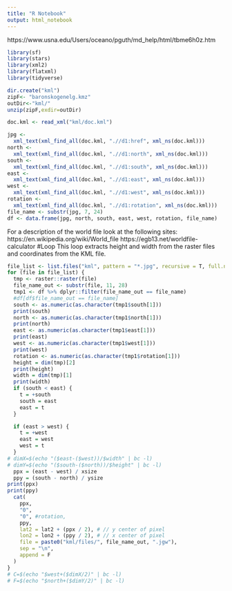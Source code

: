```yaml
---
title: "R Notebook"
output: html_notebook
---
```

https://www.usna.edu/Users/oceano/pguth/md_help/html/tbme6h0z.htm
```r
library(sf)
library(stars)
library(xml2)
library(flatxml)
library(tidyverse)
```

```r
dir.create("kml")
zipF<- "baronskogenelg.kmz"
outDir<-"kml/"
unzip(zipF,exdir=outDir)
```


```r
doc.kml <- read_xml("kml/doc.kml")

jpg <-
  xml_text(xml_find_all(doc.kml, ".//d1:href", xml_ns(doc.kml)))
north <-
  xml_text(xml_find_all(doc.kml, ".//d1:north", xml_ns(doc.kml)))
south <-
  xml_text(xml_find_all(doc.kml, ".//d1:south", xml_ns(doc.kml)))
east <-
  xml_text(xml_find_all(doc.kml, ".//d1:east", xml_ns(doc.kml)))
west <-
  xml_text(xml_find_all(doc.kml, ".//d1:west", xml_ns(doc.kml)))
rotation <-
  xml_text(xml_find_all(doc.kml, ".//d1:rotation", xml_ns(doc.kml)))
file_name <- substr(jpg, 7, 24)
df <- data.frame(jpg, north, south, east, west, rotation, file_name)           
```
For a description of the world file look at the following sites:
https://en.wikipedia.org/wiki/World_file
https://egb13.net/worldfile-calculator
#Loop
This loop extracts height and width from the raster files and coordinates from the KML file.
```r

file_list <- list.files("kml", pattern = "*.jpg", recursive = T, full.names = T)
for (file in file_list) {
  tmp <- raster::raster(file)
  file_name_out <- substr(file, 11, 28)
  tmp1 <- df %>% dplyr::filter(file_name_out == file_name)
  #df[df$file_name_out == file_name]
  south <- as.numeric(as.character(tmp1$south[1])) 
  print(south)
  north <- as.numeric(as.character(tmp1$north[1]))
  print(north)
  east <- as.numeric(as.character(tmp1$east[1]))
  print(east)
  west <- as.numeric(as.character(tmp1$west[1]))
  print(west)
  rotation <- as.numeric(as.character(tmp1$rotation[1]))
  height = dim(tmp)[2]
  print(height)
  width = dim(tmp)[1]
  print(width)
  if (south < east) {
    t = +south
    south = east
    east = t
  }

  if (east > west) {
    t = +west
    east = west
    west = t
  }
# dimX=$(echo "($east-($west))/$width" | bc -l)
# dimY=$(echo "($south-($north))/$height" | bc -l)
  ppx = (east - west) / xsize
  ppy = (south - north) / ysize
print(ppx)
print(ppy)
  cat(
    ppx,
    "0",
    "0", #rotation,
    ppy,
    lat2 = lat2 + (ppx / 2), # // y center of pixel
    lon2 = lon2 + (ppy / 2), # // x center of pixel
    file = paste0("kml/files/", file_name_out, ".jgw"),
    sep = "\n",
    append = F
  )
}
# C=$(echo "$west+($dimX/2)" | bc -l)
# F=$(echo "$north+($dimY/2)" | bc -l)
```


